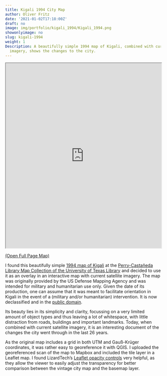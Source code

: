 ```yaml
---
title: Kigali 1994 City Map
author: Oliver Fritz
date: '2021-01-02T17:18:00Z'
draft: no
image: img/portfolio/kigali_1994/Kigali_1994.png
showonlyimage: no
slug: kigali-1994
weight: 1
Description: A beautifully simple 1994 map of Kigali, combined with current satellite
  imagery, shows the changes to the city.
---
```


<iframe title = "Kigali 1994 City Map" src = "https://maps.oliverfritz.de/Kigali1990s/" width = "100%" height = "600"></iframe>

<a href="https://maps.oliverfritz.de/Kigali1990s/" target="_blank">(Open Full Page Map)</a>

I found this beautifully simple [1994 map of Kigali] at the [Perry-Castañeda Library Map Collection of the University of Texas Library] and decided to use it as an overlay in an interactive map with current satellite imagery. The map was originally provided by the US Defense Mapping Agency and was intended for military and humanitarian use only. Given the date of its production, one can assume that it was meant to facilitate orientation in Kigali in the event of a (military and/or humanitarian) intervention. It is now declassified and in the [public domain].

Its beauty lies in its simplicity and clarity, focussing on a very limited amount of object types and thus leaving a lot of whitespace, with little distraction from roads, buildings and important landmarks. Today, when combined with current satellite imagery, it is an interesting document of the changes the city went through in the last 26 years.

As the original map includes a grid in both UTM and Gauß-Krüger coordinates, it was rather easy to georeference it with QGIS. I uploaded the georeferenced scan of the map to Mapbox and included the tile layer in a Leaflet map. I found LizardTech's [Leaflet opacity controls] very helpful, as they allow the viewer to easily adjust the transparency for better comparison between the vintage city map and the basemap layer.

[1994 map of Kigali]:http://www.lib.utexas.edu/maps/africa/txu-oclc-55668328-kigali-1994.jpg
[Perry-Castañeda Library Map Collection of the University of Texas Library]:https://legacy.lib.utexas.edu/maps/
[public domain]:https://legacy.lib.utexas.edu/maps/faq.html#3.html
[Leaflet opacity controls]:https://github.com/lizardtechblog/Leaflet.OpacityControls